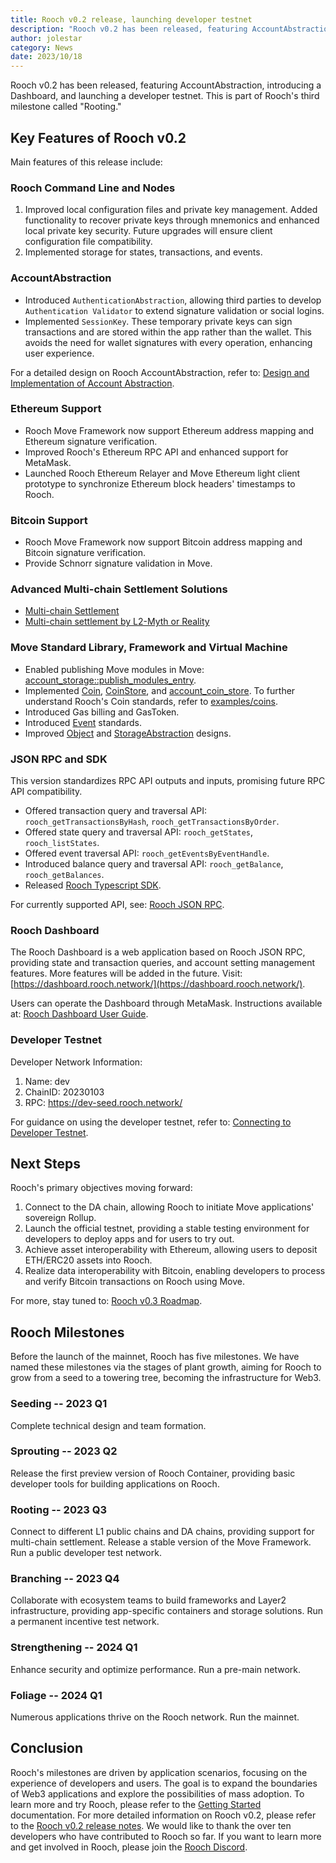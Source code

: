 ```yaml
---
title: Rooch v0.2 release, launching developer testnet
description: "Rooch v0.2 has been released, featuring AccountAbstraction, introducing a Dashboard, and launching a developer testnet"
author: jolestar
category: News
date: 2023/10/18
---
```



<PostHeader />

Rooch v0.2 has been released, featuring AccountAbstraction, introducing a Dashboard, and launching a developer testnet. This is part of Rooch's third milestone called "Rooting."

## Key Features of Rooch v0.2

Main features of this release include:

### Rooch Command Line and Nodes

1. Improved local configuration files and private key management. Added functionality to recover private keys through mnemonics and enhanced local private key security. Future upgrades will ensure client configuration file compatibility.
2. Implemented storage for states, transactions, and events.

### AccountAbstraction

* Introduced `AuthenticationAbstraction`, allowing third parties to develop `Authentication Validator` to extend signature validation or social logins.
* Implemented `SessionKey`. These temporary private keys can sign transactions and are stored within the app rather than the wallet. This avoids the need for wallet signatures with every operation, enhancing user experience.

For a detailed design on Rooch AccountAbstraction, refer to: [Design and Implementation of Account Abstraction](../docs/dive-into-rooch/account-abstraction).

### Ethereum Support

* Rooch Move Framework now support Ethereum address mapping and Ethereum signature verification.
* Improved Rooch's Ethereum RPC API and enhanced support for MetaMask.
* Launched Rooch Ethereum Relayer and Move Ethereum light client prototype to synchronize Ethereum block headers' timestamps to Rooch.

### Bitcoin Support

* Rooch Move Framework now support Bitcoin address mapping and Bitcoin signature verification.
* Provide Schnorr signature validation in Move.

### Advanced Multi-chain Settlement Solutions

* [Multi-chain Settlement](../docs/tech-highlights/multi-chain-settlement)
* [Multi-chain settlement by L2-Myth or Reality](./multi-chain_settlement_by_layer2-myth_or_Reality)

### Move Standard Library, Framework and Virtual Machine

* Enabled publishing Move modules in Move: [account_storage::publish_modules_entry](https://github.com/rooch-network/rooch/blob/7fd6418dff1aa7e40cae9e8eede375b776bbb771/moveos/moveos-stdlib/moveos-stdlib/sources/account_storage.move#L224).
* Implemented [Coin](https://github.com/rooch-network/rooch/blob/main/crates/rooch-framework/sources/coin.move), [CoinStore](https://github.com/rooch-network/rooch/blob/main/crates/rooch-framework/sources/coin_store.move), and [account_coin_store](https://github.com/rooch-network/rooch/blob/main/crates/rooch-framework/sources/account_coin_store.move). To further understand Rooch's Coin standards, refer to [examples/coins](https://github.com/rooch-network/rooch/tree/main/examples/coins).
* Introduced Gas billing and GasToken.
* Introduced [Event](https://github.com/rooch-network/rooch/blob/main/moveos/moveos-stdlib/moveos-stdlib/sources/event.move) standards.
* Improved [Object](../docs/developer-guids/object) and [StorageAbstraction](../docs/dive-into-rooch/storage-abstraction) designs.

### JSON RPC and SDK

This version standardizes RPC API outputs and inputs, promising future RPC API compatibility.

* Offered transaction query and traversal API: `rooch_getTransactionsByHash`, `rooch_getTransactionsByOrder`.
* Offered state query and traversal API: `rooch_getStates`, `rooch_listStates`.
* Offered event traversal API: `rooch_getEventsByEventHandle`.
* Introduced balance query and traversal API: `rooch_getBalance`, `rooch_getBalances`.
* Released [Rooch Typescript SDK](https://www.npmjs.com/package/@roochnetwork/sdk).

For currently supported API, see: [Rooch JSON RPC](../docs/developer-guids/rpc).

### Rooch Dashboard

The Rooch Dashboard is a web application based on Rooch JSON RPC, providing state and transaction queries, and account setting management features. More features will be added in the future.
Visit: [https://dashboard.rooch.network/](https://dashboard.rooch.network/).

Users can operate the Dashboard through MetaMask. Instructions available at: [Rooch Dashboard User Guide](../docs/user-guides/dashboard).

### Developer Testnet

Developer Network Information:

1. Name: dev
2. ChainID: 20230103
3. RPC: https://dev-seed.rooch.network/

For guidance on using the developer testnet, refer to: [Connecting to Developer Testnet](../docs/developer-guides/connect-devnet).

## Next Steps

Rooch's primary objectives moving forward:

1. Connect to the DA chain, allowing Rooch to initiate Move applications' sovereign Rollup.
2. Launch the official testnet, providing a stable testing environment for developers to deploy apps and for users to try out.
3. Achieve asset interoperability with Ethereum, allowing users to deposit ETH/ERC20 assets into Rooch.
4. Realize data interoperability with Bitcoin, enabling developers to process and verify Bitcoin transactions on Rooch using Move.

For more, stay tuned to: [Rooch v0.3 Roadmap](https://github.com/rooch-network/rooch/issues/1000).


## Rooch Milestones

Before the launch of the mainnet, Rooch has five milestones. We have named these milestones via the stages of plant growth, aiming for Rooch to grow from a seed to a towering tree, becoming the infrastructure for Web3.

### Seeding -- 2023 Q1

Complete technical design and team formation.

### Sprouting -- 2023 Q2

Release the first preview version of Rooch Container, providing basic developer tools for building applications on Rooch.

### Rooting -- 2023 Q3

Connect to different L1 public chains and DA chains, providing support for multi-chain settlement. Release a stable version of the Move Framework. Run a public developer test network.

### Branching -- 2023 Q4

Collaborate with ecosystem teams to build frameworks and Layer2 infrastructure, providing app-specific containers and storage solutions. Run a permanent incentive test network.

### Strengthening -- 2024 Q1

Enhance security and optimize performance. Run a pre-main network.

### Foliage -- 2024 Q1

Numerous applications thrive on the Rooch network. Run the mainnet.

## Conclusion

Rooch's milestones are driven by application scenarios, focusing on the experience of developers and users. The goal is to expand the boundaries of Web3 applications and explore the possibilities of mass adoption. To learn more and try Rooch, please refer to the [Getting Started](../docs/getting-started) documentation.
For more detailed information on Rooch v0.2, please refer to the [Rooch v0.2 release notes](https://github.com/rooch-network/rooch/releases/tag/v0.2.1). We would like to thank the over ten developers who have contributed to Rooch so far. If you want to learn more and get involved in Rooch, please join the [Rooch Discord](https://discord.gg/rooch).